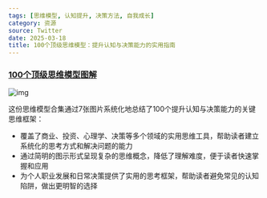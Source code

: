 ```yaml
---
tags: [思维模型, 认知提升, 决策方法, 自我成长]
category: 资源
source: Twitter
date: 2025-03-18
title: 100个顶级思维模型：提升认知与决策能力的实用指南
---
```


### [100个顶级思维模型图解](https://twitter-thread.com/t/1899627187587953005)

![img](https://img.mengpeng.tech/i/2025/03/20/67dba454282b4.webp)

这份思维模型合集通过7张图片系统化地总结了100个提升认知与决策能力的关键思维框架：

- 覆盖了商业、投资、心理学、决策等多个领域的实用思维工具，帮助读者建立系统化的思考方式和解决问题的能力
- 通过简明的图示形式呈现复杂的思维概念，降低了理解难度，便于读者快速掌握和应用
- 为个人职业发展和日常决策提供了实用的思考框架，帮助读者避免常见的认知陷阱，做出更明智的选择 